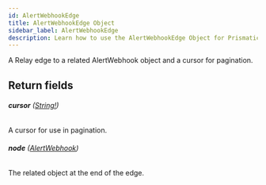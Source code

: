 ```yaml
---
id: AlertWebhookEdge
title: AlertWebhookEdge Object
sidebar_label: AlertWebhookEdge
description: Learn how to use the AlertWebhookEdge Object for Prismatic's API.
---
```


A Relay edge to a related AlertWebhook object and a cursor for pagination.

## Return fields

###### <b>cursor</b> ([String!](api/schema/scalar/String.mdx))

A cursor for use in pagination.

###### <b>node</b> ([AlertWebhook](api/schema/object/AlertWebhook.mdx))

The related object at the end of the edge.
